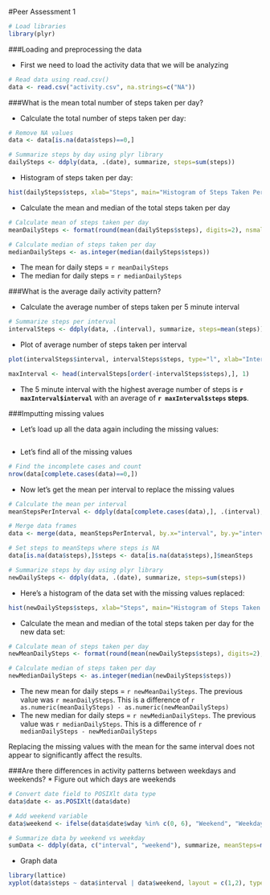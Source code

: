 #Peer Assessment 1
```{r echo=FALSE}
# Load libraries
library(plyr)
```

###Loading and preprocessing the data

* First we need to load the activity data that we will be analyzing
```{r loadData}
# Read data using read.csv()
data <- read.csv("activity.csv", na.strings=c("NA"))
```

###What is the mean total number of steps taken per day?

* Calculate the total number of steps taken per day:
```{r}
# Remove NA values
data <- data[is.na(data$steps)==0,]

# Summarize steps by day using plyr library
dailySteps <- ddply(data, .(date), summarize, steps=sum(steps))
```

* Histogram of steps taken per day:

```{r echo=FALSE}
hist(dailySteps$steps, xlab="Steps", main="Histogram of Steps Taken Per Day")
```

* Calculate the mean and median of the total steps taken per day

```{r}
# Calculate mean of steps taken per day
meanDailySteps <- format(round(mean(dailySteps$steps), digits=2), nsmall=2)

# Calculate median of steps taken per day
medianDailySteps <- as.integer(median(dailySteps$steps))
```

* The mean for daily steps = `r meanDailySteps`
* The median for daily steps = `r medianDailySteps`

###What is the average daily activity pattern?

* Calculate the average number of steps taken per 5 minute interval
```{r}
# Summarize steps per interval
intervalSteps <- ddply(data, .(interval), summarize, steps=mean(steps))
```

* Plot of average number of steps taken per interval
```{r echo=FALSE}
plot(intervalSteps$interval, intervalSteps$steps, type="l", xlab="Interval", ylab="Steps")
```

```{r echo=FALSE}
maxInterval <- head(intervalSteps[order(-intervalSteps$steps),], 1)
```

* The 5 minute interval with the highest average number of steps is **`r maxInterval$interval`** with an average of **`r maxInterval$steps` steps**.

###Imputting missing values

* Let's load up all the data again including the missing values:
```{r ref.label='loadData'}
```

* Let's find all of the missing values
```{r}
# Find the incomplete cases and count
nrow(data[complete.cases(data)==0,])
```

* Now let's get the mean per interval to replace the missing values
```{r}
# Calculate the mean per interval
meanStepsPerInterval <- ddply(data[complete.cases(data),], .(interval), summarize, meanSteps=mean(steps))

# Merge data frames
data <- merge(data, meanStepsPerInterval, by.x="interval", by.y="interval")

# Set steps to meanSteps where steps is NA
data[is.na(data$steps),]$steps <- data[is.na(data$steps),]$meanSteps

# Summarize steps by day using plyr library
newDailySteps <- ddply(data, .(date), summarize, steps=sum(steps))
```

* Here's a histogram of the data set with the missing values replaced:
```{r echo=FALSE}
hist(newDailySteps$steps, xlab="Steps", main="Histogram of Steps Taken Per Day")
```

* Calculate the mean and median of the total steps taken per day for the new data set:

```{r}
# Calculate mean of steps taken per day
newMeanDailySteps <- format(round(mean(newDailySteps$steps), digits=2), nsmall=2)

# Calculate median of steps taken per day
newMedianDailySteps <- as.integer(median(newDailySteps$steps))
```

* The new mean for daily steps = `r newMeanDailySteps`. The previous value was `r meanDailySteps`. This is a difference of `r as.numeric(meanDailySteps) - as.numeric(newMeanDailySteps)`
* The new median for daily steps = `r newMedianDailySteps`. The previous value was `r medianDailySteps`. This is a difference of `r medianDailySteps - newMedianDailySteps`

Replacing the missing values with the mean for the same interval does not appear to significantly affect the results.

###Are there differences in activity patterns between weekdays and weekends?
* Figure out which days are weekends
```{r}
# Convert date field to POSIXlt data type
data$date <- as.POSIXlt(data$date)

# Add weekend variable
data$weekend <- ifelse(data$date$wday %in% c(0, 6), "Weekend", "Weekday")

# Summarize data by weekend vs weekday
sumData <- ddply(data, c("interval", "weekend"), summarize, meanSteps=mean(steps))
```

* Graph data
```{r}
library(lattice)
xyplot(data$steps ~ data$interval | data$weekend, layout = c(1,2), type="l", xlab="Interval", ylab="Steps")
```